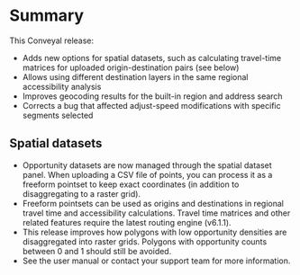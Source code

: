 # Summary
This Conveyal release:
- Adds new options for spatial datasets, such as calculating travel-time matrices for uploaded origin-destination pairs (see below)
- Allows using different destination layers in the same regional accessibility analysis
- Improves geocoding results for the built-in region and address search
- Corrects a bug that affected adjust-speed modifications with specific segments selected

## Spatial datasets
- Opportunity datasets are now managed through the spatial dataset panel. When uploading a CSV file of points, you can process it as a freeform pointset to keep exact coordinates (in addition to disaggregating to a raster grid).
- Freeform pointsets can be used as origins and destinations in regional travel time and accessibility calculations. Travel time matrices and other related features require the latest routing engine (v6.1.1).
- This release improves how polygons with low opportunity densities are disaggregated into raster grids. Polygons with opportunity counts between 0 and 1 should still be avoided.
- See the user manual or contact your support team for more information.
